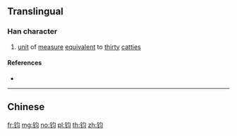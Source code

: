 {{character info/new}}
{{also|鈞}}
==Translingual==

===Han character===
{{Han char|rn=167|rad=钅|as=04|sn=9|four=|canj=CPIM,OPPIM,XCPIM|ids=⿰钅匀}}

# [[unit]] of [[measure]] [[equivalent]] to [[thirty]] [[catty|catties]]

====References====
* {{Han ref|kx=1328.061|hdz=64179.010|uh=94A7|ud=38055}}

----

==Chinese==
{{zh-see|鈞}}

[[fr:钧]]
[[mg:钧]]
[[no:钧]]
[[pl:钧]]
[[th:钧]]
[[zh:钧]]
